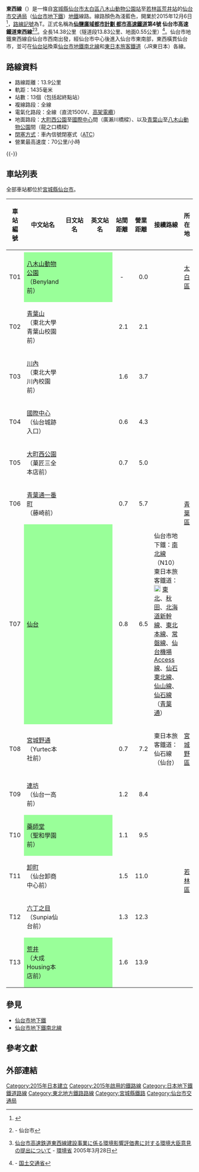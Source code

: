 {{expand|time=2015-12-14T09:44:26+00:00}}
{{noteTA
|1=zh-cn:地铁; zh-hk:地鐵; zh-tw:地下鐵}}
{{Infobox 鐵道路線
|日文原名=東西線
|平假名=とうざいせん
|羅馬拼音=Tōzai sen
|路線名稱=[[File:Sendai_City_Subway_Logo.svg|30px]] 東西線
|路線顏色=#00B1DD
|圖片=Sendai-City-Subway Tozai-Line-Series2504.jpg
|圖片大小=300px
|圖片說明=國際中心站－大町西公園站間的陸橋跨過廣瀨川的東西線2000系列車
|所在地={{JPN}}{{flag|宮城縣}}[[仙台市|仙台市]]
|種類=[[地鐵|地鐵]]
|路線網=[[仙台市地下鐵|仙台市地下鐵]]
|起點=[[八木山動物公園站|八木山動物公園站]]
|終點=[[荒井站_(宮城縣)|荒井站]]
|站數=13個
|載客量=
|1日使用人數=
|路線記號=T
|通車=2015年12月6日
|擁有者=[[仙台市交通局|仙台市交通局]]
|營運者=仙台市交通局
|車輛基地={{link-ja|荒井車輛基地|荒井車両基地}}
|使用車輛=參見[[#車輛|車輛]]一節
|路線距離=13.9公里
|軌距=1,435毫米
|軌道數量=[[複線鐵路|複線]]
|電氣化方式=[[直流電|直流電]]1,500 [[伏特|V]] [[高架電纜|高架電纜]]<br />車上一次鐵輪式[[直線電動機|直線電動機]]方式
|最大坡度=57 [[千分比|‰]]
|最小曲線半徑=105公尺
|閉塞方式=車內信號閉塞式
|保安裝置=[[自動列車制御裝置|ATC]] [[自動列車制御裝置|ATO]]
|最高速度=70公里/小時
|站間平均長=1.16公里
|路線圖=
}}
{{仙台市地下鐵RDT/東西線}}
'''東西線'''（{{jpn|j=東西線|hg=とうざいせん|rm=Tōzai sen|f=y}}）是一條自[[宮城縣|宮城縣]][[仙台市|仙台市]][[太白區|太白區]][[八木山動物公園站|八木山動物公園站]]至[[若林區|若林區]][[荒井站_(宮城縣)|荒井站]]的[[仙台市交通局|仙台市交通局]]（[[仙台市地下鐵|仙台市地下鐵]]）[[地鐵|地鐵]]線路。線路顏色為淺藍色，開業於2015年12月6日<ref>{{cite web|url=http://www.kahoku.co.jp/tohokunews/201411/20141117_13054.html|title=＜地下鉄東西線＞来年12月6日開業|publisher=河北新報|date=2014-11-17|deadurl=yes|archiveurl=https://web.archive.org/web/20141117124629/http://www.kahoku.co.jp/tohokunews/201411/20141117_13054.html|archivedate=2014-11-17|accessdate=2015-12-12}}</ref>，[[路線記號|路線記號]]為T。正式名稱為'''[[仙石線#都市高速鐵道事業|仙鹽廣域都市計劃 都市高速鐵道]]第4號 仙台市高速鐵道東西線'''<ref>{{PDFlink|[http://www.city.sendai.jp/toshi/touzaisenchousei/gaiyou/pdf/houkoku.pdf 第1回 - 仙台市]}} - 仙台市</ref><ref>[http://www.env.go.jp/press/press.php?serial=5835 仙台市高速鉄道東西線建設事業に係る環境影響評価書に対する環境大臣意見の提出について] {{Wayback|url=http://www.env.go.jp/press/press.php?serial=5835 |date=20190915160723 }} - [[環境省|環境省]] 2005年3月28日</ref>。全長14.38公里（隧道段13.83公里、地面0.55公里）<ref>{{XLSlink|[http://www.mlit.go.jp/common/000167970.xls （2）都市高速鉄道 都市別内訳表 平成22年3月31日現在]}} - [[国土交通省|国土交通省]]</ref>。仙台市地鐵東西線自仙台市西南出發，經仙台市中心後進入仙台市東南部，東西橫貫仙台市，並可在[[仙台站|仙台站]]換乘[[南北線_(仙台市地下鐵)|仙台市地鐵南北線]]和[[東日本旅客鐵道|東日本旅客鐵道]]（JR東日本）各線。
== 路線資料 ==
* 路線距離：13.9公里
* 軌距：1435毫米
* 站數：13個（包括起終點站）
* 複線路段：全線
* 電氣化路段：全線（直流1500V、[[高架電纜|高架電纜]]）
* 地面路段：[[大町西公園站|大町西公園]]至[[國際中心站_(宮城縣)|國際中心]]間（廣瀨川橋樑）、以及[[青葉山站|青葉山]]至[[八木山動物公園站|八木山動物公園]]間（龍之口橋樑）
* [[閉塞_(鐵路)|閉塞方式]]：車內信號閉塞式（[[自動列車制御裝置|ATC]]）
* 營業最高速度：70公里/小時
{{-}}
== 車站列表 ==
全部車站都位於[[宮城縣|宮城縣]][[仙台市|仙台市]]。
{| class="wikitable" rules="all"
|-
!style="width:2em;"|車站編號
!style="width:5em;"|中文站名
!style="width:5em;"|日文站名
!style="width:5em;"|英文站名
!style="width:2.5em;"|站間距離
!style="width:2.5em;"|營業距離
!接續路線
!colspan="2"|所在地
|-
|-style="border-top:solid 3px #00B1DD;"
!T01
|style="background:#9f9;"|[[八木山動物公園站|八木山動物公園]]<br />（Benyland前）
|style="background:#9f9;"|{{lang|ja|八木山動物公園<br />（ベニーランド前）}}
|style="background:#9f9;"|{{lang|en|Yagiyama Zoological Park}}
|style="text-align:center;"| -
|style="text-align:right;"| 0.0
| 
|[[太白區|太白區]]
|-
!T02
|[[青葉山站|青葉山]]<br />（東北大學青葉山校園前）
|{{lang|ja|青葉山<br />（東北大学青葉山キャンパス前）}}
|{{lang|en|Aobayama}}
|style="text-align:right;"| 2.1<!--2065m-->
|style="text-align:right;"| 2.1
| 
|rowspan="6"|[[青葉區_(仙台市)|青葉區]]
|-
!T03
|[[川內站_(宮城縣)|川內]]<br />（東北大學川內校園前）
|{{lang|ja|川内<br />（東北大学川内キャンパス前）}}
|{{lang|en|Kawauchi}}
|style="text-align:right;"| 1.6<!--1565m-->
|style="text-align:right;"| 3.7
| 
|-
!T04
|[[國際中心站_(宮城縣)|國際中心]]<br />（仙台城跡入口）
|{{lang|ja|国際センター<br />（仙台城跡入口）}}
|{{lang|en|International Center}}
|style="text-align:right;"| 0.6<!--635m-->
|style="text-align:right;"| 4.3
| 
|-
!T05
|[[大町西公園站|大町西公園]]<br />（菓匠三全  本店前）
|{{lang|ja|大町西公園<br />（菓匠三全  本店前）}}
|{{lang|en|Omachi Nishi-Kōen}}
|style="text-align:right;"| 0.7<!--700m-->
|style="text-align:right;"| 5.0
| 
|-
!T06
|[[青葉通一番町站|青葉通一番町]]<br />（藤崎前）
|{{lang|ja|青葉通一番町<br />（藤崎前）}}
|{{lang|en|Aobadōri-Ichibanchō}}
|style="text-align:right;"| 0.7<!--670m-->
|style="text-align:right;"| 5.7
| 
|-
!T07
|style="background:#9f9;"|[[仙台站|仙台]]
|style="background:#9f9;"|{{lang|ja|仙台}}
|style="background:#9f9;"|{{lang|en|Sendai}}
|style="text-align:right;"| 0.8<!--775m-->
|style="text-align:right;"| 6.5
|style="text-align:left;" |仙台市地下鐵：{{Color|#317C66|■}}[[仙台市地下鐵南北線|南北線]]（N10）<br />東日本旅客鐵道：[[File:Shinkansen-E.svg|18px]] [[東北新幹線|東北]]、[[秋田新幹線|秋田]]、[[北海道新幹線|北海道新幹線]]、{{Color|mediumseagreen|■}}[[東北本線|東北本線]]、{{Color|#3333ff|■}}[[常磐線|常磐線]]、{{Color|#2A5CAA|■}}[[仙台機場Access線|仙台機場Access線]]、[[仙石東北線|仙石東北線]]、{{Color|#72bc4a|■}}[[仙山線|仙山線]]、{{Color|#00aaee|■}}[[仙石線|仙石線]]（[[青葉通站|青葉通]]）
|-
!T08
|[[宮城野通站|宮城野通]]<br />（Yurtec本社前）
|{{lang|ja|宮城野通<br />（ユアテック本社前）}}
|{{lang|en|Miyagino-dōri}}
|style="text-align:right;"| 0.7<!--670m-->
|style="text-align:right;"| 7.2
|style="text-align:left;" |東日本旅客鐵道：{{Color|#00aaee|■}}仙石線（仙台）
|[[宮城野區|宮城野區]]
|-
!T09
|[[連坊站|連坊]]<br />（仙台一高前）
|{{lang|ja|連坊<br />（仙台一高前）}}
|{{lang|en|Rembo}}
|style="text-align:right;"| 1.2<!--1245m-->
|style="text-align:right;"| 8.4
| 
|rowspan="5"|[[若林區|若林區]]
|-
!T10
|style="background:#9f9;"|[[藥師堂站_(宮城縣)|藥師堂]]<br />（聖和學園前）
|style="background:#9f9;"|{{lang|ja|薬師堂<br />（聖和学園前）}}
|style="background:#9f9;"|{{lang|en|Yakushido}}
|style="text-align:right;"| 1.1<!--1155m-->
|style="text-align:right;"| 9.5
| 
|-
!T11
|[[卸町站_(宮城縣)|卸町]]<br />（仙台卸商中心前）
|{{lang|ja|卸町<br />（仙台卸商センター前）}}
|{{lang|en|Oroshimachi}}
|style="text-align:right;"| 1.5<!--1470m-->
|style="text-align:right;"| 11.0
| 
|-
!T12
|[[六丁之目站|六丁之目]]<br />（Sunpia仙台前）
|{{lang|ja|六丁の目<br />（サンピア仙台前）}}
|{{lang|en|Rokuchonome}}
|style="text-align:right;"| 1.3<!--1320m-->
|style="text-align:right;"| 12.3
| 
|-
!T13
|style="background:#9f9;"|[[荒井站_(宮城縣)|荒井]]<br />（大成Housing本店前）
|style="background:#9f9;"|{{lang|ja|荒井<br />（大成ハウジング本店前）}}
|style="background:#9f9;"|{{lang|en|Arai}}
|style="text-align:right;"| 1.6<!--1625m-->
|style="text-align:right;"| 13.9
| 
|}

== 參見 ==
* [[仙台市地下鐵|仙台市地下鐵]]
* [[仙台市地下鐵南北線|仙台市地下鐵南北線]]
== 參考文獻 ==
{{Reflist}}
== 外部連結 ==
{{DEFAULTSORT:Tozai sen}}
{{日本的地下鐵系統}}
{{宮城福島山形大眾運輸}}
{{仙台市地下鐵東西線}}
{{Portal bar|日本|鐵路|宮城|城市軌道交通|日本鐵路}}
[[Category:2015年日本建立|Category:2015年日本建立]]
[[Category:2015年啟用的鐵路線|Category:2015年啟用的鐵路線]]
[[Category:日本地下鐵鐵道路線|Category:日本地下鐵鐵道路線]]
[[Category:東北地方鐵路路線|Category:東北地方鐵路路線]]
[[Category:宮城縣鐵路|Category:宮城縣鐵路]]
[[Category:仙台市交通局|Category:仙台市交通局]]
